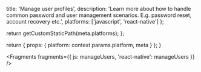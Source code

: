 
  title: 'Manage user profiles',
  description:
    'Learn more about how to handle common password and user management scenarios. E.g. password reset, account recovery etc.',
  platforms: ['javascript', 'react-native']
};

  return getCustomStaticPath(meta.platforms);
};

  return {
    props: {
      platform: context.params.platform,
      meta
    }
  };
}


<Fragments
  fragments={{
    js: manageUsers,
    'react-native': manageUsers
  }}
/>
